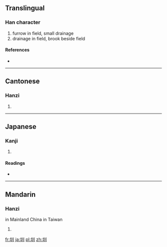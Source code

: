 ==Translingual==

===Han character===
{{Han char|rn=32|rad=土|as=03|sn=6|four=4210<sub>0</sub>|canj=土中中中 (GLLL)}}

# furrow in field, small drainage
# drainage in field, brook beside field

====References====
* {{Han ref|kx=0224.150|dkj=04894|dj=0458.020|hdz=10420.030|uh=5733|ud=22323|bh=A660|bd=42592}}

----

==Cantonese==

===Hanzi===
{{yue-hanzi|jyut=|y=jan3}}

# {{defn|lang=yue|sort=土03}}

----

==Japanese==

===Kanji===
{{ja-kanji|grade=|rs=土03}}

# {{defn|lang=ja|sort=土03}}

====Readings====
* {{ja-readings|on=[[しん]] (shin), [[けん]] (ken)|}}

----

==Mandarin==

===Hanzi===
in Mainland China {{cmn-hanzi|pin=[[zhèn]] ([[zhen4]])|wg=chen<sup>4</sup>}}
in Taiwan {{cmn-hanzi|pin=[[zùn]] ([[zùn4]])|wg=tsun<sup>4</sup>}}

# {{defn|lang=cmn|sort=土03}}

[[fr:圳]]
[[ja:圳]]
[[pl:圳]]
[[zh:圳]]